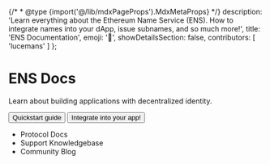 {/* * @type {import('@/lib/mdxPageProps').MdxMetaProps} */}
    description: 'Learn everything about the Ethereum Name Service (ENS). How to integrate names into your dApp, issue subnames, and so much more!',
    title: 'ENS Documentation',
    emoji: '👋',
    showDetailsSection: false,
    contributors: [
        'lucemans'
    ]
};

<div className="max-w-3xl mx-auto space-y-4 pt-6">

<h1>ENS Docs</h1>

<p>Learn about building applications with decentralized identity.</p>

<div className="flex gap-3 flex-col sm:flex-row">
    <Button>Quickstart guide</Button>
    <Button variant="secondary">Integrate into your app!</Button>
</div>

<div className="w-full h-1 border-b border-b-ens-light-border dark:border-b-ens-dark-border"></div>

<div>
    <ul>
        <li>Protocol Docs</li>
        <li>Support Knowledgebase</li>
        <li>Community Blog</li>
    </ul>
</div>

<div className="w-full h-1 border-b border-b-ens-light-border dark:border-b-ens-dark-border"></div>

<div className="grid grid-cols-1 sm:grid-cols-2 gap-x-3 gap-y-3 max-w-3xl mx-auto">
<QuickBannerLink
    title="I'm building a dApp"
    description="Learn how to integrate ENS into your dApp."
    href="/web"
    image="/content/home/grid_link_1.png"
/>

<QuickBannerLink
    title="I'm here to learn"
    description="Learn how ENS works under the hood."
    href="/resolution"
    image="/content/home/grid_link_2.png"
/>

<QuickBannerLink
    title="I'm here for Governance"
    description="Find everything about the ENS DAO here."
    href="/dao"
    image="/content/home/grid_link_3.png"
/>

<QuickBannerLink
    title="I'm not a developer"
    description="Head to the support knowledgebase."
    href="https://support.ens.domains/"
    image="/content/home/grid_link_4.png"
/>
</div>

</div>
